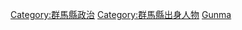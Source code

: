 {{日本行政區劃分類導航|政治人物}}
{{Commonscat|Politicians of Gunma prefecture}}

[[Category:群馬縣政治|Category:群馬縣政治]]
[[Category:群馬縣出身人物|Category:群馬縣出身人物]]
[[Category:日本各都道府縣政治人物|Gunma]]